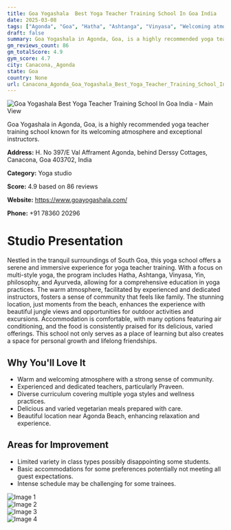 ```yaml
---
title: Goa Yogashala  Best Yoga Teacher Training School In Goa India
date: 2025-03-08
tags: ["Agonda", "Goa", "Hatha", "Ashtanga", "Vinyasa", "Welcoming atmosphere", "Small class sizes", "Canacona, Agonda"]  
draft: false
summary: Goa Yogashala in Agonda, Goa, is a highly recommended yoga teacher training school known for its welcoming atmosphere and exceptional instructors.
gm_reviews_count: 86
gm_totalScore: 4.9
gym_score: 4.7
city: Canacona,_Agonda
state: Goa
country: None
url: Canacona_Agonda_Goa_Yogashala_Best_Yoga_Teacher_Training_School_In_Goa_India
---
```


<div className="aspect-[16/9] relative my-8">
  <img 
    src="https://lh5.googleusercontent.com/p/AF1QipOmldOqkkwuDBMfEbSF8QOwVTozA6CyucSrno_x=w1920-h1080-k-no"
    alt="Goa Yogashala  Best Yoga Teacher Training School In Goa India - Main View"
    className="object-cover absolute inset-0 w-full h-full rounded-lg"
  />
</div>

Goa Yogashala in Agonda, Goa, is a highly recommended yoga teacher training school known for its welcoming atmosphere and exceptional instructors.

**Address:** H. No 397/E Val Afframent Agonda, behind Derssy Cottages, Canacona, Goa 403702, India

**Category:** Yoga studio

**Score:** 4.9 based on 86 reviews

**Website:** https://www.goayogashala.com/

**Phone:** +91 78360 20296

# Studio Presentation

Nestled in the tranquil surroundings of South Goa, this yoga school offers a serene and immersive experience for yoga teacher training. With a focus on multi-style yoga, the program includes Hatha, Ashtanga, Vinyasa, Yin, philosophy, and Ayurveda, allowing for a comprehensive education in yoga practices. The warm atmosphere, facilitated by experienced and dedicated instructors, fosters a sense of community that feels like family. The stunning location, just moments from the beach, enhances the experience with beautiful jungle views and opportunities for outdoor activities and excursions. Accommodation is comfortable, with many options featuring air conditioning, and the food is consistently praised for its delicious, varied offerings. This school not only serves as a place of learning but also creates a space for personal growth and lifelong friendships.

## Why You'll Love It

- Warm and welcoming atmosphere with a strong sense of community.
- Experienced and dedicated teachers, particularly Praveen.
- Diverse curriculum covering multiple yoga styles and wellness practices.
- Delicious and varied vegetarian meals prepared with care.
- Beautiful location near Agonda Beach, enhancing relaxation and experience.

## Areas for Improvement

- Limited variety in class types possibly disappointing some students.
- Basic accommodations for some preferences potentially not meeting all guest expectations.
- Intense schedule may be challenging for some trainees.

<div className="grid grid-cols-1 xl:grid-cols-2 gap-4 my-8">
<div className="aspect-[4/3] relative"><img src="https://lh3.googleusercontent.com/p/AF1QipPujvXfmptv4WngcZEzSAz3-3ZGlD5F0PlZm43_=w1920-h1080-k-no" alt="Image 1" className="object-cover absolute inset-0 w-full h-full rounded-lg" /></div>
<div className="aspect-[4/3] relative"><img src="https://lh5.googleusercontent.com/p/AF1QipP8dyIsYNsujyuG-xyz8zsgZZWmSYvySNhzwXCk=w1920-h1080-k-no" alt="Image 2" className="object-cover absolute inset-0 w-full h-full rounded-lg" /></div>
<div className="aspect-[4/3] relative"><img src="https://lh5.googleusercontent.com/p/AF1QipOxlPjTBF-11Na7A6WQqNhk-JL9br0RDHJ1FPNr=w1920-h1080-k-no" alt="Image 3" className="object-cover absolute inset-0 w-full h-full rounded-lg" /></div>
<div className="aspect-[4/3] relative"><img src="https://lh5.googleusercontent.com/p/AF1QipN0sN6omY722b62ZcKxQFcg0TgFrWFe_431u9m-=w1920-h1080-k-no" alt="Image 4" className="object-cover absolute inset-0 w-full h-full rounded-lg" /></div>
</div>